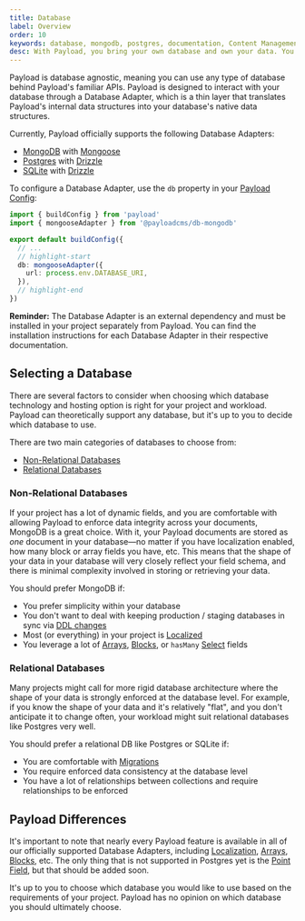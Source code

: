 ```yaml
---
title: Database
label: Overview
order: 10
keywords: database, mongodb, postgres, documentation, Content Management System, cms, headless, typescript, node, react, nextjs
desc: With Payload, you bring your own database and own your data. You have full control.
---
```


Payload is database agnostic, meaning you can use any type of database behind Payload's familiar APIs. Payload is designed to interact with your database through a Database Adapter, which is a thin layer that translates Payload's internal data structures into your database's native data structures.

Currently, Payload officially supports the following Database Adapters:

- [MongoDB](/docs/database/mongodb) with [Mongoose](https://mongoosejs.com/)
- [Postgres](/docs/database/postgres) with [Drizzle](https://drizzle.team/)
- [SQLite](/docs/database/sqlite) with [Drizzle](https://drizzle.team/)

To configure a Database Adapter, use the `db` property in your [Payload Config](../configuration/overview):

```ts
import { buildConfig } from 'payload'
import { mongooseAdapter } from '@payloadcms/db-mongodb'

export default buildConfig({
  // ...
  // highlight-start
  db: mongooseAdapter({
    url: process.env.DATABASE_URI,
  }),
  // highlight-end
})
```

<Banner type="warning">
  <strong>Reminder:</strong>
  The Database Adapter is an external dependency and must be installed in your project separately from Payload. You can find the installation instructions for each Database Adapter in their respective documentation.
</Banner>

## Selecting a Database

There are several factors to consider when choosing which database technology and hosting option is right for your project and workload. Payload can theoretically support any database, but it's up to you to decide which database to use.

There are two main categories of databases to choose from:

- [Non-Relational Databases](#non-relational-databases)
- [Relational Databases](#relational-databases)

### Non-Relational Databases

If your project has a lot of dynamic fields, and you are comfortable with allowing Payload to enforce data integrity across your documents, MongoDB is a great choice. With it, your Payload documents are stored as _one_ document in your database—no matter if you have localization enabled, how many block or array fields you have, etc. This means that the shape of your data in your database will very closely reflect your field schema, and there is minimal complexity involved in storing or retrieving your data.

You should prefer MongoDB if:

- You prefer simplicity within your database
- You don't want to deal with keeping production / staging databases in sync via [DDL changes](https://en.wikipedia.org/wiki/Data_definition_language)
- Most (or everything) in your project is [Localized](../configuration/localization)
- You leverage a lot of [Arrays](../fields/array), [Blocks](../fields/blocks), or `hasMany` [Select](../fields/select) fields

### Relational Databases

Many projects might call for more rigid database architecture where the shape of your data is strongly enforced at the database level. For example, if you know the shape of your data and it's relatively "flat", and you don't anticipate it to change often, your workload might suit relational databases like Postgres very well.

You should prefer a relational DB like Postgres or SQLite if:

- You are comfortable with [Migrations](./migrations)
- You require enforced data consistency at the database level
- You have a lot of relationships between collections and require relationships to be enforced

## Payload Differences

It's important to note that nearly every Payload feature is available in all of our officially supported Database Adapters, including [Localization](../configuration/localization), [Arrays](../fields/array), [Blocks](../fields/blocks), etc. The only thing that is not supported in Postgres yet is the [Point Field](/docs/fields/point), but that should be added soon.

It's up to you to choose which database you would like to use based on the requirements of your project. Payload has no opinion on which database you should ultimately choose.
